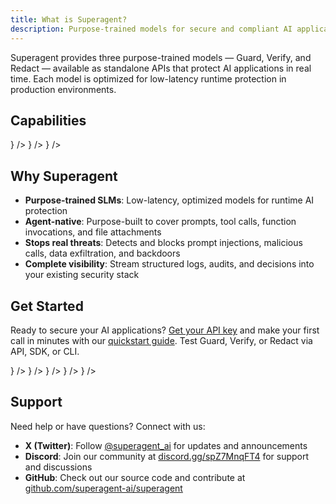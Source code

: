```yaml
---
title: What is Superagent?
description: Purpose-trained models for secure and compliant AI applications
---
```


Superagent provides three purpose-trained models — Guard, Verify, and Redact — available as standalone APIs that protect AI applications in real time. Each model is optimized for low-latency runtime protection in production environments.

## Capabilities

<Cards className="grid-cols-3">
  <IconCard
    title="Guard"
    description="Detects and blocks unsafe inputs, prompt injections, malicious tool calls, and backdoors before they reach your models"
    icon={<Shield className="size-4" />}
  />
  <IconCard
    title="Verify"
    description="Validates model outputs against enterprise sources and policies to ensure every generation is factual and compliant"
    icon={<Check className="size-4" />}
  />
  <IconCard
    title="Redact"
    description="Removes sensitive data like PII, PHI, and secrets from text, logs, or documents automatically"
    icon={<EyeOff className="size-4" />}
  />
</Cards>

## Why Superagent

- **Purpose-trained SLMs**: Low-latency, optimized models for runtime AI protection
- **Agent-native**: Purpose-built to cover prompts, tool calls, function invocations, and file attachments
- **Stops real threats**: Detects and blocks prompt injections, malicious calls, data exfiltration, and backdoors
- **Complete visibility**: Stream structured logs, audits, and decisions into your existing security stack

## Get Started

Ready to secure your AI applications? [Get your API key](https://app.superagent.sh) and make your first call in minutes with our [quickstart guide](/quickstart). Test Guard, Verify, or Redact via API, SDK, or CLI.

<Cards className="grid-cols-3">
  <IconCard
    title="API"
    href="/api"
    description="REST API for Guard, Verify, and Redact"
    icon={<Server className="size-4" />}
  />
  <IconCard
    title="SDK"
    href="/sdks/python-sdk"
    description="Typed Python bindings with OpenAI-compatible APIs"
    icon={<PythonIcon className="size-4" />}
  />
  <IconCard
    title="TypeScript SDK"
    href="/sdks/typescript-sdk"
    description="Drop-in client for Node.js, Vite, and edge runtimes"
    icon={<TypeScriptIcon className="size-4" />}
  />
  <IconCard
    title="MCP"
    href="/mcp"
    description="MCP server for your AI Agent"
    icon={<Server className="size-4" />}
  />
  <IconCard
    title="CLI"
    href="/cli"
    description="Command-line tool for testing and automation"
    icon={<Cpu className="size-4" />}
  />
</Cards>

## Support

Need help or have questions? Connect with us:

- **X (Twitter)**: Follow [@superagent_ai](https://x.com/superagent_ai) for updates and announcements
- **Discord**: Join our community at [discord.gg/spZ7MnqFT4](https://discord.gg/spZ7MnqFT4) for support and discussions
- **GitHub**: Check out our source code and contribute at [github.com/superagent-ai/superagent](https://github.com/superagent-ai/superagent)
